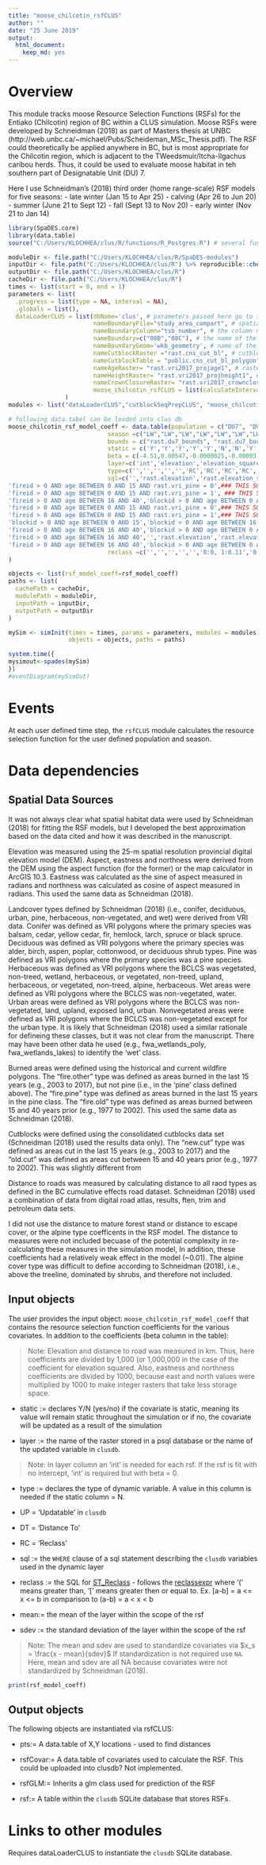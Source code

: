```yaml
---
title: "moose_chilcotin_rsfCLUS"
author: ""
date: "25 June 2019"
output:
  html_document: 
    keep_md: yes
---
```


<!--
Copyright 2018 Province of British Columbia
 
Licensed under the Apache License, Version 2.0 (the "License");
you may not use this file except in compliance with the License.
You may obtain a copy of the License at
 
http://www.apache.org/licenses/LICENSE-2.0
 
Unless required by applicable law or agreed to in writing, software distributed under the License is distributed on an "AS IS" BASIS,
WITHOUT WARRANTIES OR CONDITIONS OF ANY KIND, either express or implied.
See the License for the specific language governing permissions and limitations under the License.-->

# Overview

This module tracks moose Resource Selection Functions (RSFs) for the Entiako (Chilcotin) region of BC within a CLUS simulation. Moose RSFs were developed by Schneidman (2018) as part of Masters thesis at UNBC (http://web.unbc.ca/~michael/Pubs/Scheideman_MSc_Thesis.pdf). The RSF could theoretically be applied anywhere in BC, but is most appropriate for the Chilcotin region, which is adjacent to the TWeedsmuir/Itcha-Ilgachus caribou herds. Thus, it could be used to evaluate moose habitat in teh southern part of Designatable Unit (DU) 7. 

Here I use Schneidman's (2018) third order (home range-scale) RSF models for five seasons:
    - late winter (Jan 15 to Apr 25)
    - calving (Apr 26 to Jun 20)
    - summer (June 21 to Sept 12)
    - fall (Sept 13 to Nov 20)
    - early winter (Nov 21 to Jan 14)


```r
library(SpaDES.core)
library(data.table)
source("C:/Users/KLOCHHEA/clus/R/functions/R_Postgres.R") # several functions for querying a postgres database

moduleDir <- file.path("C:/Users/KLOCHHEA/clus/R/SpaDES-modules")
inputDir <- file.path("C:/Users/KLOCHHEA/clus/R") %>% reproducible::checkPath(create = TRUE)
outputDir <- file.path("C:/Users/KLOCHHEA/clus/R")
cacheDir <- file.path("C:/Users/KLOCHHEA/clus/R")
times <- list(start = 0, end = 1)
parameters <- list(
  .progress = list(type = NA, interval = NA),
  .globals = list(),
  dataLoaderCLUS = list(dbName='clus', # parameters passed here go to the the dataLoaderCLUS module;                                             dbname is name of postgres database
                        nameBoundaryFile="study_area_compart", # spatial data of study area
                        nameBoundaryColumn="tsb_number", # the column name from the study area                                                                 dataset that  you want to query
                        nameBoundary=c("08B","08C"), # the name of the location (i.e., polygon) in                                                          the spatial dataset that you want to query 
                        nameBoundaryGeom='wkb_geometry', # name of the geomtery column in the spatial                                                           dataset that you want to query
                        nameCutblockRaster ="rast.cns_cut_bl", # cutblock raster from pgdb
                        nameCutblockTable = "public.cns_cut_bl_polygon", # cutblock data table from                                                                             pgdb
                        nameAgeRaster= "rast.vri2017_projage1", # raster of projected forest age from                                                                   VRI
                        nameHeightRaster= "rast.vri2017_projheight1", # raster of projected forest                                                                           height from VRI
                        nameCrownClosureRaster= "rast.vri2017_crownclosure"), # raster of projected                                                                                  forest crown closure                                                                                 from VRI
                        moose_chilcotin_rsfCLUS = list(calculateInterval = 2) # simulation interval                                                                                  when RSF is                                                                                          calculated 
                )
modules <- list("dataLoaderCLUS","cutblockSeqPrepCLUS", "moose_chilcotin_rsfCLUS")

# following data.tabel can be loaded into clus db 
moose_chilcotin_rsf_model_coeff <- data.table(population = c("DU7", "DU7","DU7","DU7","DU7","DU7", "DU7","DU7","DU7","DU7", "DU7", "DU7","DU7","DU7","DU7","DU7", "DU7","DU7","DU7","DU7", "DU7", "DU7","DU7","DU7","DU7","DU7", "DU7","DU7","DU7","DU7", "DU7", "DU7","DU7","DU7","DU7","DU7", "DU7","DU7","DU7","DU7", "DU7", "DU7","DU7","DU7","DU7","DU7", "DU7","DU7","DU7","DU7", "DU7", "DU7","DU7","DU7","DU7","DU7", "DU7","DU7","DU7","DU7","DU7", "DU7","DU7","DU7","DU7","DU7", "DU7","DU7","DU7","DU7","DU7", "DU7","DU7","DU7","DU7"),
                            season =c("LW","LW","LW","LW","LW","LW","LW","LW","LW","LW","LW","LW","LW","LW","LW","LW","LW","C","C","C","C","C","C","C","C","C","C","C","C","C","C","C","S","S","S","S","S","S","S","S","S","S","S","S","S","F","F","F","F","F","F","F","F","F","F","F","F","F","F","F","EW","EW","EW","EW","EW","EW","EW","EW","EW","EW","EW","EW","EW","EW","EW"), # LW = late winter; C = calving; S = summer; F = fall; EW = early winter
                            bounds = c("rast.du7_bounds", "rast.du7_bounds","rast.du7_bounds","rast.du7_bounds","rast.du7_bounds","rast.du7_bounds", "rast.du7_bounds","rast.du7_bounds","rast.du7_bounds","rast.du7_bounds", "rast.du7_bounds", "rast.du7_bounds","rast.du7_bounds","rast.du7_bounds","rast.du7_bounds","rast.du7_bounds", "rast.du7_bounds","rast.du7_bounds","rast.du7_bounds","rast.du7_bounds", "rast.du7_bounds", "rast.du7_bounds","rast.du7_bounds","rast.du7_bounds","rast.du7_bounds","rast.du7_bounds", "rast.du7_bounds","rast.du7_bounds","rast.du7_bounds","rast.du7_bounds", "rast.du7_bounds", "rast.du7_bounds","rast.du7_bounds","rast.du7_bounds","rast.du7_bounds","rast.du7_bounds", "rast.du7_bounds","rast.du7_bounds","rast.du7_bounds","rast.du7_bounds", "rast.du7_bounds", "rast.du7_bounds","rast.du7_bounds","rast.du7_bounds","rast.du7_bounds","rast.du7_bounds", "rast.du7_bounds","rast.du7_bounds","rast.du7_bounds","rast.du7_bounds", "rast.du7_bounds", "rast.du7_bounds","rast.du7_bounds","rast.du7_bounds","rast.du7_bounds","rast.du7_bounds", "rast.du7_bounds","rast.du7_bounds","rast.du7_bounds","rast.du7_bounds","rast.du7_bounds", "rast.du7_bounds","rast.du7_bounds","rast.du7_bounds","rast.du7_bounds","rast.du7_bounds", "rast.du7_bounds","rast.du7_bounds","rast.du7_bounds","rast.du7_bounds","rast.du7_bounds", "rast.du7_bounds","rast.du7_bounds","rast.du7_bounds","rast.du7_bounds"),
                            static = c('Y','Y','Y','Y','Y','N','N','Y','N','Y','Y','Y','N','N','N','N','N','Y','Y','Y','Y','Y','N','N','Y','N','Y','Y','N','N','N','N','Y','Y','Y','N','N','Y','N','Y','N','N','N','N','N','Y','Y','Y','Y','Y','N','N','Y','N','Y','N','N','N','N','N','Y','Y','Y','Y','N','N','Y','N','Y','N','N','N','N','N','N'),
                            beta = c(-4.51,0.00547,-0.0000025,-0.00003,-0.00006,0.11,0.32,-1.95,-0.22,0.63,0.47,0.23,0.26,-0.41,0.41,-0.06,0.01,-3.48,0.00383,-0.0000018,0.11,-0.11,-0.07,0.59,-0.55,-0.16,0.97,-0.03,0.23,-0.22,-0.12,-0.65,-3.81,0.00387,-0.0000018,0.29,0.2,0.14,0.14,-0.06,0.23,-0.05,0.17,-0.3,-0.1,-1.76,0.00042,-0.0000003,0.03,0.04,0.18,0.28,0.39,-0.04,-0.06,0.01,-0.31,0.21,-0.1,-0.39,-3.97,0.0043,-0.0000018,0.01,-0.4,0.18,0.79,-0.71,0.56,0.13,-0.76,0.33,0.08,-0.2,0.00001),
                            layer=c('int','elevation','elevation_squared','eastnessx1000','northnessx1000', 'vri_conifer','vri_deciduous','vri_urban','vri_pine','vri_herb','vri_nonveg_land_no_urban','vri_nonveg_water','raster_fire_not_pine_2003to2017','raster_fire_pine_2003to2017','raster_fire_1978to2002_old','raster_cutblocks_2003_2017','raster_cutblocks_1978_2002','int','elevation','elevation_squared','eastnessx1000','northnessx1000','vri_conifer','vri_deciduous','vri_urban','vri_pine','vri_herb','vri_nonveg_water','raster_fire_not_pine_2003to2017','raster_fire_pine_2003to2017','raster_cutblocks_2003_2017','raster_cutblocks_1978_2002','int','elevation','elevation_squared','vri_conifer','vri_deciduous','vri_herb','vri_pine','vri_nonveg_water','raster_fire_not_pine_2003to2017','raster_fire_pine_2003to2017','raster_fire_1978to2002_old','raster_cutblocks_2003_2017','raster_cutblocks_1978_2002','int','elevation','elevation_squared','eastnessx1000','northnessx1000','vri_conifer','vri_deciduous','vri_herb','vri_pine','vri_nonveg_water','raster_cutblocks_2003_2017','raster_cutblocks_1978_2002','raster_fire_not_pine_2003to2017','raster_fire_pine_2003to2017','raster_fire_1978to2002_old','int','elevation','elevation_squared','eastnessx1000','vri_conifer','vri_deciduous','vri_herb','vri_pine','vri_nonveg_water','raster_fire_not_pine_2003to2017','raster_fire_pine_2003to2017','raster_fire_1978to2002_old','raster_cutblocks_2003_2017','raster_cutblocks_1978_2002','dist_crds_all_road'), ### LAYER NAMESS NEED TO BE CHANGED TO WHAT THEY BECOME IN PGDB ### 
                            type=c('','','','','','RC','RC','RC','RC','RC','RC','RC','UP','UP','UP','UP','UP','','','','','','RC','RC','RC','RC','RC','RC','UP','UP','UP','UP','','','','RC','RC','RC','RC','RC','UP','UP','UP','UP','UP','','','','','','RC','RC','RC','RC','RC','UP','UP','UP','UP','UP','','','','','RC','RC','RC','RC','RC','UP','UP','UP','UP','UP','DT'),
                            sql=c('','rast.elevation','rast.elevation_squared','rast.eastnessx1000','rast.northnessx1000','rast.vri_conifer','rast.vri_deciduous','rast.vri_urban','rast.vri_pine','rast.vri_herb','rast.vri_nonveg_land_no_urban','rast.vri_nonveg_water',
'fireid > 0 AND age BETWEEN 0 AND 15 AND rast.vri_pine = 0',### THIS SQL STATEMENT NEEDS WORK ###
'fireid > 0 AND age BETWEEN 0 AND 15 AND rast.vri_pine = 1', ### THIS SQL STATEMENT NEEDS WORK ###
'fireid > 0 AND age BETWEEN 16 AND 40','blockid > 0 AND age BETWEEN 0 AND 15','blockid > 0 AND age BETWEEN 16 AND 40','','rast.elevation','rast.elevation_squared','rast.eastnessx1000','rast.northnessx1000','rast.vri_conifer','rast.vri_deciduous','rast.vri_urban','rast.vri_pine','rast.vri_herb','rast.vri_nonveg_water',
'fireid > 0 AND age BETWEEN 0 AND 15 AND rast.vri_pine = 0',### THIS SQL STATEMENT NEEDS WORK ###
'fireid > 0 AND age BETWEEN 0 AND 15 AND rast.vri_pine = 1',### THIS SQL SATTEMENT NEEDS WORK ###
'blockid > 0 AND age BETWEEN 0 AND 15','blockid > 0 AND age BETWEEN 16 AND 40',  '','rast.elevation','rast.elevation_squared','rast.vri_conifer','rast.vri_deciduous','rast.vri_herb','rast.vri_pine','rast.vri_nonveg_water','fireid > 0 AND age BETWEEN 0 AND 15','fireid > 0 AND age BETWEEN 0 AND 15 AND rast.vri_pine = 1', ### THIS SQL SATTEMENT NEEDS WORK ###
'fireid > 0 AND age BETWEEN 16 AND 40','blockid > 0 AND age BETWEEN 0 AND 15','blockid > 0 AND age BETWEEN 16 AND 40','','rast.elevation','rast.elevation_squared','rast.eastnessx1000','rast.northnessx1000','rast.vri_conifer','rast.vri_deciduous','rast.vri_herb','rast.vri_pine','rast.vri_nonveg_water','blockid > 0 AND age BETWEEN 0 AND 15','blockid > 0 AND age BETWEEN 16 AND 40','fireid > 0 AND age BETWEEN 0 AND 15','fireid > 0 AND age BETWEEN 0 AND 15 AND rast.vri_pine = 1',### THIS SQL SATTEMENT NEEDS WORK ###
'fireid > 0 AND age BETWEEN 16 AND 40','','rast.elevation','rast.elevation_squared','rast.eastnessx1000','rast.vri_conifer','rast.vri_deciduous','rast.vri_herb','rast.vri_pine','rast.vri_nonveg_water','fireid > 0 AND age BETWEEN 0 AND 15','fireid > 0 AND age BETWEEN 0 AND 15 AND rast.vri_pine = 1',### THIS SQL SATTEMENT NEEDS WORK ###
'fireid > 0 AND age BETWEEN 16 AND 40','blockid > 0 AND age BETWEEN 0 AND 15','blockid > 0 AND age BETWEEN 16 AND 40','rast.dist_crds_all_road'),
                            reclass =c('','','','','','0:0, 1:0.11','0:0, 1:0.32','0:0, 1:-1.95','0:0, 1:-0.22','0:0, 1:0.63','0:0, 1:0.47','0:0, 1:0.23','','','','','','','','','','','0:0, 1:-0.07','0:0, 1:0.59','0:0, 1:-0.55','0:0, 1:-0.16','0:0, 1:0.97','0:0, 1:-0.03','','','','','','','','0:0, 1:0.29','0:0, 1:0.20','0:0, 1:0.14','0:0, 1:0.14','0:0, 1:-0.06','','','','','','','','','','','0:0, 1:0.18','0:0, 1:0.28','0:0, 1:0.39','0:0, 1:-0.04','0:0, 1:-0.06','','','','','','','','','','0:0, 1:-0.40','0:0, 1:0.18','0:0, 1:0.79','0:0, 1:-0.71','0:0, 1:0.56','','','','','','')
)

objects <- list(rsf_model_coeff=rsf_model_coeff)
paths <- list(
  cachePath = cacheDir,
  modulePath = moduleDir,
  inputPath = inputDir,
  outputPath = outputDir
)

mySim <- simInit(times = times, params = parameters, modules = modules,
                 objects = objects, paths = paths)

system.time({
mysimout<-spades(mySim)
})
#eventDiagram(mySimOut)
```

# Events

At each user defined time step, the `rsfCLUS` module calculates the resource selection function for the user defined population and season.

# Data dependencies

## Spatial Data Sources
It was not always clear what spatial habitat data were used by Schneidman (2018) for fitting the RSF models, but I developed the best approximation based on the data cited and how it was described in the manuscript.

Elevation was measured using the 25-m spatial resolution provincial digital elevation model (DEM). Aspect, eastness and northness were derived from the DEM using the aspect function (for the former) or the map calculator in ArcGIS 10.3. Eastness was calculated as the sine of aspect measured in radians and northness was calculated as cosine of aspect measured in radians. This used the same data as Schneidman (2018).

Landcover types defined by Schneidman (2018) (i.e., conifer, deciduous, urban, pine, herbaceous, non-vegetated, and wet) were derived from VRI data. Conifer was defined as VRI polygons where the primary species was balsam, cedar, yellow cedar, fir, hemlock, larch, spruce or black spruce. Deciduous was defined as VRI polygons where the primary species was alder, birch, aspen, poplar, cottonwood, or deciduous shrub types.  Pine was defined as VRI polygons where the primary species was
a pine species. Herbaceous was defined as VRI polygons where the BCLCS was vegetated, non-treed, wetland, herbaceous, or vegetated, non-treed, upland, herbaceous, or vegetated, non-treed, alpine, herbaceous. Wet areas were defined as VRI polygons where the BCLCS was non-vegetated, water. Urban areas were defined as VRI polygons where the BCLCS was non-vegetated, land, upland, exposed land, urban. Nonvegetated areas were defined as VRI polygons where the BCLCS was non-vegetated except for the urban type. It is likely that Schneidman (2018) used a similar rationale for defineing these classes, but it was not clear from the manuscript. There may have been other data he used (e.g., fwa_wetlands_poly, fwa_wetlands_lakes) to identify the 'wet' class. 

Burned areas were defined using the historical and current wildfire polygons. The "fire.other" type was defined as areas burned in the last 15 years (e.g., 2003 to 2017), but not pine (i.e., in the 'pine' class defined above). The "fire.pine" type was defined as areas burned in the last 15 years in the pine class. The "fire.old" type was defined as areas burned between 15 and 40 years prior (e.g., 1977 to 2002). This used the same data as Schneidman (2018).

Cutblocks were defined using the consolidated cutblocks data set (Schneidman (2018) used the results data only). The "new.cut" type was defined as areas cut in the last 15 years (e.g., 2003 to 2017) and the "old.cut" was defined as areas cut between 15 and 40 years prior (e.g., 1977 to 2002). This was slightly different from 

Distance to roads was measured by calculating distance to all raod types as defined in the BC cumulative effects road dataset. Schneidman (2018) used a combination of data from digital road atlas, results, ften, trim and petroleum data sets. 

I did not use the distance to mature forest stand or distance to escape cover, or the alpine type coefficents in the RSF model. The distance to measures were not included becuase of the potential complexity in re-calculating these measures in the simulation model, In addition, these coefficients had a relatively weak effect in the model (~0.01). The alpine cover type was difficult to define according to Schneidman (2018), i.e., above the treeline, dominated by shrubs, and therefore not included. 

## Input objects

The user provides the input object: `moose_chilcotin_rsf_model_coeff` that contains the resource selection function coefficients for the various covariates. In addition to the coefficients (beta column in the table): 

>Note: Elevation and distance to road was measured in km. Thus, here coefficients are divided by 1,000 (or 1,000,000 in the case of the coefficient for elevation squared. Also, eastness and northness coefficients are divided by 1000, because east and north values were multiplied by 1000 to make integer rasters that take less storage space. 

* static := declares Y/N (yes/no) if the covariate is static, meaning its value will remain static throughout the simulation or if no, the covariate will be updated as a result of the simulation

* layer := the name of the raster stored in a psql database or the name of the updated variable in `clusdb`. 

>Note: In layer column an 'int' is needed for each rsf. If the rsf is fit with no intercept, 'int' is required but with beta = 0.

* type :=  declares the type of dynamic variable. A value in this column is needed if the static column = N. 

+ UP = 'Updatable' in `clusdb` 

+ DT = 'Distance To' 

+ RC = 'Reclass' 

* sql := the `WHERE` clause of a sql statement describing the `clusdb` variables used in the dynamic layer

* reclass := the SQL for [ST_Reclass](https://postgis.net/docs/RT_ST_Reclass.html) - follows the [reclassexpr](https://postgis.net/docs/reclassarg.html) where '(' means greater than, '[' means greater then or equal to. Ex. [a-b] = a <= x <= b in comparison to (a-b) = a < x < b

* mean:= the mean of the layer within the scope of the rsf 

* sdev := the standard deviation of the layer within the scope of the rsf 

>Note: The mean and sdev are used to standardize covariates via $x_s = \frac{x - mean}{sdev}$ If standardization is not required use `NA`. Here, mean and sdev are all NA because covariates were not standardized by Schneidman (2018). 




```r
print(rsf_model_coeff)
```

## Output objects

The following objects are instantiated via rsfCLUS:

* pts:= A data.table of X,Y locations - used to find distances

* rsfCovar:= A data.table of covariates used to calculate the RSF. This could be uploaded into clusdb? Not implemented.

* rsfGLM:= Inherits a glm class used for prediction of the RSF

* rsf:= A table within the `clusdb` SQLite database that stores RSFs.    

# Links to other modules

Requires dataLoaderCLUS to instantiate the `clusdb` SQLite database.

